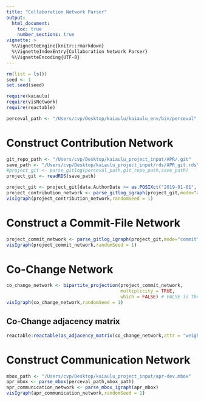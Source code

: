 ```yaml
---
title: "Collaboration Network Parser"
output: 
  html_document:
    toc: true
    number_sections: true
vignette: >
  %\VignetteEngine{knitr::rmarkdown}
  %\VignetteIndexEntry{Collaboration Network Parser}
  %\VignetteEncoding{UTF-8}
---
```


```r
rm(list = ls())
seed <- 1
set.seed(seed)
```

```r
require(kaiaulu)
require(visNetwork)
require(reactable)
```

```r
perceval_path <- "/Users/cvp/Desktop/kaiaulu/kaiaulu_env/bin/perceval"
```

# Construct Contribution Network

```r
git_repo_path <- "/Users/cvp/Desktop/kaiaulu_project_input/APR/.git"
save_path <- "/Users/cvp/Desktop/kaiaulu_project_input/rds/APR_git.rds"
#project_git <- parse_gitlog(perceval_path,git_repo_path,save_path)
project_git <- readRDS(save_path)
```

```r
project_git <- project_git[data.AuthorDate >= as.POSIXct("2019-01-01", format = "%Y-%m-%d",tz = "UTC") & data.AuthorDate < as.POSIXct("2019-12-31", format = "%Y-%m-%d",tz = "UTC")]
project_contribution_network <- parse_gitlog_igraph(project_git,mode="author")
visIgraph(project_contribution_network,randomSeed = 1)
```


# Construct a Commit-File Network

```r
project_commit_network <- parse_gitlog_igraph(project_git,mode="commit")
visIgraph(project_commit_network,randomSeed = 1)
```

# Co-Change Network

```r
co_change_network <- bipartite_projection(project_commit_network,
                                          multiplicity = TRUE,
                                          which = FALSE) # FALSE is the file projection
visIgraph(co_change_network,randomSeed = 1)
```

## Co-Change adjacency matrix 

```r
reactable:reactable(as_adjacency_matrix(co_change_network,attr = "weight",sparse = F))
```




# Construct Communication Network

```r
mbox_path <- "/Users/cvp/Desktop/kaiaulu_project_input/apr-dev.mbox"
apr_mbox <- parse_mbox(perceval_path,mbox_path)
apr_communication_network <- parse_mbox_igraph(apr_mbox)
visIgraph(apr_communication_network,randomSeed = 1)
```

